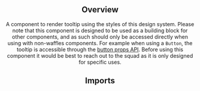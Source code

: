 


<Header pageTitle="Tooltip" overview="A specialized tooltip component." />

<Section>

## Overview

A component to render tooltip using the styles of this design system. Please note that this component is designed to be used as a building block for other components, and as such should only be accessed directly when using with non-waffles components. For example when using a `Button`, the tooltip is accessible through the [button props API](/components/button#props). Before using this component it would be best to reach out to the squad as it is only designed for specific uses.

</Section>

<Section>

## Imports

<Imports module={TooltipExports} path="@datacamp/waffles-tooltip" />

</Section>
